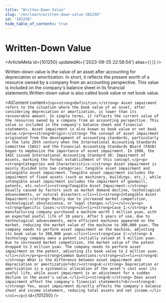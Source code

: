 ```yaml
---
title: "Written-Down Value"
slug: "/en/learn/written-down-value-101250"
id: "101250"
hide_table_of_contents: true
---
```



# Written-Down Value

<ArticleMeta id={101250} updatedAt={'2023-09-25 22:58:54'} alias={`[]`} />
<div className='border-solid border-b border-t-0 my-4 border-[var(--ifm-color-gray-300)]' />

Written-down value is the value of an asset after accounting for depreciation or amortization. In short, it reflects the present worth of a resource owned by a company from an accounting perspective. This value is included on the company's balance sheet in its financial statements.Written-down value is also called book value or net book value.

<AIContent content={`<p><strong>Definition:</strong> Asset impairment refers to the situation where the book value of an asset, after considering depreciation or amortization, is lower than its recoverable amount. In simple terms, it reflects the current value of the resources owned by a company from an accounting perspective. This value is included in the company's balance sheet and financial statements. Asset impairment is also known as book value or net book value.</p><p><strong>Origin:</strong> The concept of asset impairment originated from the development of accounting standards, particularly in the late 20th century when the International Accounting Standards Committee (IASC) and the Financial Accounting Standards Board (FASB) began to emphasize the importance of asset impairment. In 1998, the IASC issued International Accounting Standard 36: Impairment of Assets, marking the formal establishment of this concept.</p><p><strong>Categories and Characteristics:</strong> Asset impairment is mainly divided into two categories: tangible asset impairment and intangible asset impairment. Tangible asset impairment includes the impairment of fixed assets (such as machinery, buildings, etc.), while intangible asset impairment includes the impairment of goodwill, patents, etc.<ul><li><strong>Tangible Asset Impairment:</strong> Usually caused by factors such as market demand decline, technological advancements, or natural disasters.</li><li><strong>Intangible Asset Impairment:</strong> Mainly due to increased market competition, technological obsolescence, or legal changes.</li></ul></p><p><strong>Specific Cases:</strong><ul><li><strong>Case 1:</strong> A manufacturing company purchased a machine worth 1 million yuan, with an expected useful life of 10 years. After 5 years of use, due to technological advancements, more efficient machines appeared on the market, reducing the market value of the machine to 300,000 yuan. The company needs to perform asset impairment on the machine, adjusting its book value to 300,000 yuan.</li><li><strong>Case 2:</strong> A technology company owns a patent initially valued at 5 million yuan. Due to increased market competition, the market value of the patent dropped to 2 million yuan. The company needs to perform asset impairment on the patent, adjusting its book value to 2 million yuan.</li></ul></p><p><strong>Common Questions:</strong><ul><li><strong>Q:</strong> What is the difference between asset impairment and depreciation or amortization?<br/><strong>A:</strong> Depreciation or amortization is a systematic allocation of the asset's cost over its useful life, while asset impairment is an adjustment for a sudden decline in the asset's value.</li><li><strong>Q:</strong> Does asset impairment affect the company's financial statements?<br/><strong>A:</strong> Yes, asset impairment directly affects the company's balance sheet and income statement, reducing total assets and net income.</li></ul></p>`} id={101250} />
